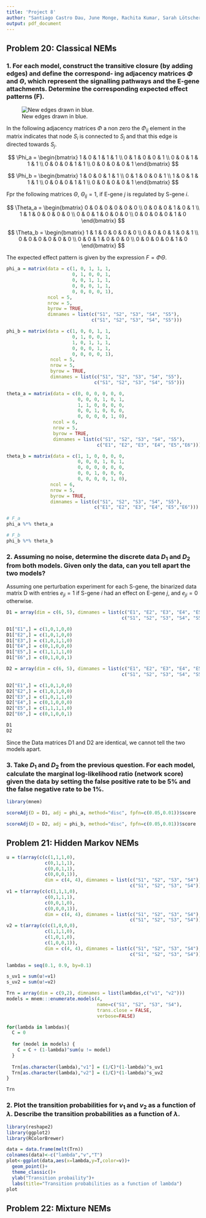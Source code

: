 ```yaml
---
title: 'Project 8'
author: "Santiago Castro Dau, June Monge, Rachita Kumar, Sarah Lötscher"
output: pdf_document
---
```


## Problem 20: Classical NEMs
### 1. For each model, construct the transitive closure (by adding edges) and define the correspond- ing adjacency matrices $\Phi$ and $\Theta$, which represent the signalling pathways and the E-gene attachments. Determine the corresponding expected effect patterns (F).

![New edges drawn in blue.](./img/trans_clos.png) 

In the following adjacency matrices $\Phi$ a non zero the $\Phi_{ij}$ element in the matrix indicates that node $S_i$ is connected to $S_j$ and that this edge is directed towards $S_j$. 

$$
\Phi_a = \begin{bmatrix}
1 & 0 & 1 & 1 & 1 \\
0 & 1 & 0 & 0 & 1 \\
0 & 0 & 1 & 1 & 1 \\
0 & 0 & 0 & 1 & 1 \\
0 & 0 & 0 & 0 & 1 
\end{bmatrix}
$$

$$
\Phi_b = \begin{bmatrix}
1 & 0 & 0 & 1 & 1 \\
0 & 1 & 0 & 0 & 1 \\
1 & 0 & 1 & 1 & 1 \\
0 & 0 & 0 & 1 & 1 \\
0 & 0 & 0 & 0 & 1 
\end{bmatrix}
$$

Fpr the following matrices $\Theta$, $\Theta_{ij} = 1$, if E-gene $j$ is regulated by S-gene $i$.

$$
\Theta_a = \begin{bmatrix}
0 & 0 & 0 & 0 & 0 & 0 \\
0 & 0 & 0 & 1 & 0 & 1 \\
1 & 1 & 0 & 0 & 0 & 0 \\
0 & 0 & 1 & 0 & 0 & 0 \\
0 & 0 & 0 & 0 & 1 & 0 
\end{bmatrix}
$$

$$
\Theta_b = \begin{bmatrix}
1 & 1 & 0 & 0 & 0 & 0 \\
0 & 0 & 0 & 1 & 0 & 1 \\
0 & 0 & 0 & 0 & 0 & 0 \\
0 & 0 & 1 & 0 & 0 & 0 \\
0 & 0 & 0 & 0 & 1 & 0 
\end{bmatrix}
$$

The expected effect pattern is given by the expression $F = \Phi \Theta$.
```r
phi_a = matrix(data = c(1, 0, 1, 1, 1,
                        0, 1, 0, 0, 1,
                        0, 0, 1, 1, 1,
                        0, 0, 0, 1, 1,
                        0, 0, 0, 0, 1),
               ncol = 5,
               nrow = 5,
               byrow = TRUE,
               dimnames = list(c("S1", "S2", "S3", "S4", "S5"),
                               c("S1", "S2", "S3", "S4", "S5")))

phi_b = matrix(data = c(1, 0, 0, 1, 1,
                        0, 1, 0, 0, 1,
                        1, 0, 1, 1, 1,
                        0, 0, 0, 1, 1,
                        0, 0, 0, 0, 1),
                ncol = 5,
                nrow = 5,
                byrow = TRUE,
                dimnames = list(c("S1", "S2", "S3", "S4", "S5"),
                                c("S1", "S2", "S3", "S4", "S5")))

theta_a = matrix(data = c(0, 0, 0, 0, 0, 0,
                          0, 0, 0, 1, 0, 1,
                          1, 1, 0, 0, 0, 0,
                          0, 0, 1, 0, 0, 0,
                          0, 0, 0, 0, 1, 0),
                 ncol = 6,
                 nrow = 5,
                 byrow = TRUE,
                 dimnames = list(c("S1", "S2", "S3", "S4", "S5"),
                                 c("E1", "E2", "E3", "E4", "E5","E6")))

theta_b = matrix(data = c(1, 1, 0, 0, 0, 0,
                          0, 0, 0, 1, 0, 1,
                          0, 0, 0, 0, 0, 0,
                          0, 0, 1, 0, 0, 0,
                          0, 0, 0, 0, 1, 0),
                ncol = 6,
                nrow = 5,
                byrow = TRUE,
                dimnames = list(c("S1", "S2", "S3", "S4", "S5"),
                                c("E1", "E2", "E3", "E4", "E5","E6")))

# F_a
phi_a %*% theta_a

# F_b
phi_b %*% theta_b
```

### 2. Assuming no noise, determine the discrete data $D_1$ and $D_2$ from both models. Given only the data, can you tell apart the two models?

Assuming one perturbation experiment for each S-gene, the binarized data matrix D with entries $e_{ji} = 1$ if S-gene $i$ had an effect on E-gene $j$, and $e_{ji} = 0$ otherwise. 

```r
D1 = array(dim = c(6, 5), dimnames = list(c("E1", "E2", "E3", "E4", "E5","E6"),
                                          c("S1", "S2", "S3", "S4", "S5")))

D1["E1",] = c(1,0,1,0,0)
D1["E2",] = c(1,0,1,0,0)
D1["E3",] = c(1,0,1,1,0)
D1["E4",] = c(0,1,0,0,0)
D1["E5",] = c(1,1,1,1,0)
D1["E6",] = c(0,1,0,0,1)

D2 = array(dim = c(6, 5), dimnames = list(c("E1", "E2", "E3", "E4", "E5","E6"),
                                          c("S1", "S2", "S3", "S4", "S5")))

D2["E1",] = c(1,0,1,0,0)
D2["E2",] = c(1,0,1,0,0)
D2["E3",] = c(1,0,1,1,0)
D2["E4",] = c(0,1,0,0,0)
D2["E5",] = c(1,1,1,1,0)
D2["E6",] = c(0,1,0,0,1)

D1
D2
```

Since the Data matrices D1 and D2 are identical, we cannot tell the two models apart.

### 3. Take $D_1$ and $D_2$ from the previous question. For each model, calculate the marginal log-likelihood ratio (network score) given the data by setting the false positive rate to be 5% and the false negative rate to be 1%.

```r
library(mnem)

scoreAdj(D = D1, adj = phi_a, method="disc", fpfn=c(0.05,0.01))$score

scoreAdj(D = D2, adj = phi_b, method="disc", fpfn=c(0.05,0.01))$score
```

## Problem 21: Hidden Markov NEMs
```r

u = t(array(c(c(1,1,1,0),
              c(0,1,1,1),
              c(0,0,1,1),
              c(0,0,0,1)),
              dim = c(4, 4), dimnames = list(c("S1", "S2", "S3", "S4"),
                                             c("S1", "S2", "S3", "S4"))))
v1 = t(array(c(c(1,1,1,0),
              c(0,1,1,1),
              c(0,0,1,0),
              c(0,0,0,1)),
              dim = c(4, 4), dimnames = list(c("S1", "S2", "S3", "S4"),
                                             c("S1", "S2", "S3", "S4"))))
v2 = t(array(c(c(1,0,0,0),
              c(1,1,1,0),
              c(1,0,1,0),
              c(1,0,0,1)),
              dim = c(4, 4), dimnames = list(c("S1", "S2", "S3", "S4"),
                                             c("S1", "S2", "S3", "S4"))))

lambdas = seq(0.1, 0.9, by=0.1)

s_uv1 = sum(u!=v1)
s_uv2 = sum(u!=v2)

Trn = array(dim = c(9,2), dimnames = list(lambdas,c("v1", "v2")))
models = mnem:::enumerate.models(4, 
                                 name=c("S1", "S2", "S3", "S4"), 
                                 trans.close = FALSE, 
                                 verbose=FALSE)

for(lambda in lambdas){
  C = 0
  
  for (model in models) {
    C = C + (1-lambda)^sum(u != model)
  }
  
  Trn[as.character(lambda),"v1"] = (1/C)*(1-lambda)^s_uv1
  Trn[as.character(lambda),"v2"] = (1/C)*(1-lambda)^s_uv2
}

Trn
```

### 2. Plot the transition probabilities for $v_{1}$ and $v_{2}$ as a function of $\lambda$. Describe the transition probabilities as a function of $\lambda$.

```r
library(reshape2)
library(ggplot2)
library(RColorBrewer)

data = data.frame(melt(Trn))
colnames(data)<-c("lambda","v","T")
plot<-ggplot(data,aes(x=lambda,y=T,color=v))+
  geom_point()+
  theme_classic()+
  ylab("Transition probaility")+
  labs(title="Transition probabilities as a function of lambda")
plot

```

## Problem 22: Mixture NEMs
